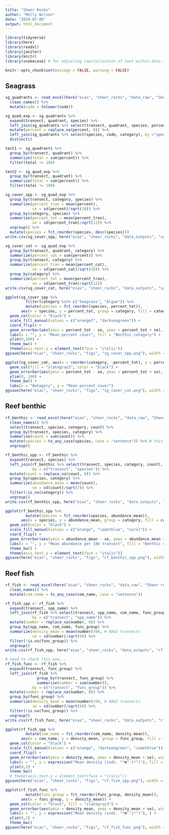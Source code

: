```yaml
---
title: "Sheer Rocks"
author: "Molly Wilson"
date: "2024-07-08"
output: html_document
---
```


```r
library(tidyverse)
library(here) 
library(readxl)
library(janitor)
library(knitr)
library(snakecase) # for adjusting capitalization of text within data (e.g., species names)

knitr::opts_chunk$set(message = FALSE, warning = FALSE)
```

## Seagrass
```r
sg_quadrants <- read_excel(here("eias", "sheer_rocks", "data_raw", "Sheer rocks_surveys.xlsx"), sheet = "seagrass quadrants") %>%  
  clean_names() %>%
  mutate(code = tolower(code))

sg_quad_exp <- sg_quadrants %>%
  expand(transect, quadrant, species) %>%
  left_join(sg_quadrants %>% select(transect, quadrant, species, percent)) %>%
  mutate(percent = replace_na(percent, 0)) %>%
  left_join(sg_quadrants %>% select(species, code, category), by ="species") %>%
  distinct()

test1 <- sg_quadrants %>%
  group_by(transect, quadrant) %>%
  summarize(total = sum(percent)) %>%
  filter(total != 100)

test2 <- sg_quad_exp %>%
  group_by(transect, quadrant) %>%
  summarize(total = sum(percent)) %>%
  filter(total != 100)

sg_cover_spp <- sg_quad_exp %>%
  group_by(transect, category, species) %>%
  summarise(percent_tran = mean(percent),
            se = sd(percent)/sqrt(10)) %>%
  group_by(category, species) %>%
  summarise(percent_tot = mean(percent_tran),
            se = sd(percent_tran)/sqrt(12)) %>%
  ungroup() %>%
  mutate(species = fct_reorder(species, desc(species)))
write.csv(sg_cover_spp, here("eias", "sheer_rocks", "data_outputs", "sg_cover_spp.csv"))

sg_cover_cat <- sg_quad_exp %>%
  group_by(transect, quadrant, category) %>%
  summarize(percent_cat = sum(percent)) %>%
  group_by(transect, category) %>%
  summarize(percent_tran = mean(percent_cat),
            se = sd(percent_cat)/sqrt(10)) %>%
  group_by(category) %>%
  summarize(percent_tot = mean(percent_tran),
            se = sd(percent_tran)/sqrt(12))
write.csv(sg_cover_cat, here("eias", "sheer_rocks", "data_outputs", "sg_cover_cat.csv"))
```
```r
ggplot(sg_cover_spp %>% 
         filter(category %in% c("Seagrass", "Algae")) %>%
         mutate(species = fct_reorder(species, percent_tot)), 
       aes(x = species, y = percent_tot, group = category, fill = category)) +
  geom_col(color = "black") +
  scale_fill_manual(values = c("orange3", "darkseagreen")) +
  coord_flip() +
  geom_errorbar(aes(ymin = percent_tot - se, ymax = percent_tot + se), width = .2) +
  labs(x = "", y = "Mean percent cover", fill = "Benthic category") +
  ylim(0,100) +
  theme_bw() +
  theme(axis.text.y = element_text(face = "italic"))
ggsave(here("eias", "sheer_rocks", "figs", "sg_cover_spp.png"), width = 6, height = 3)

ggplot(sg_cover_cat, aes(x = reorder(category, -percent_tot), y = percent_tot)) +
  geom_col(fill = "slategray3", color = "black") +
  geom_errorbar(aes(ymin = percent_tot - se, ymax = percent_tot + se), width = .2) +
  ylim(0, 100) +
  theme_bw() +
  labs(x = "Bategory", y = "Mean percent cover")
ggsave(here("eias", "sheer_rocks", "figs", "sg_cover_cat.png"), width = 6, height = 3)
```







## Reef benthic
```r
rf_benthic <- read_excel(here("eias", "sheer_rocks", "data_raw", "Sheer rocks_surveys.xlsx"), sheet = "benthic") %>%  
  clean_names() %>%
  select(transect, species, category, count) %>%
  group_by(transect, species, category) %>%
  summarise(count = sum(count)) %>%
  mutate(species = to_any_case(species, case = "sentence")) %>% # this makes sure species names are correctly capitalized
  ungroup()

rf_benthic_spp <- rf_benthic %>%
  expand(transect, species) %>%
  left_join(rf_benthic %>% select(transect, species, category, count), 
            by = c("transect", "species")) %>%
  mutate(count = replace_na(count, 0)) %>%
  group_by(species, category) %>%
  summarize(abundance_mean = mean(count),
            se = sd(count)/sqrt(7)) %>%
  filter(!is.na(category)) %>%
  ungroup()
write.csv(rf_benthic_spp, here("eias", "sheer_rocks", "data_outputs", "rf_benthic_spp.csv"))
```

```r
ggplot(rf_benthic_spp %>% 
         mutate(species = fct_reorder(species, abundance_mean)), 
       aes(x = species, y = abundance_mean, group = category, fill = category)) +
  geom_col(color = "black") +
  scale_fill_manual(values = c("orange", "cadetblue", "coral")) +
  coord_flip() +
  geom_errorbar(aes(ymin = abundance_mean - se, ymax = abundance_mean + se), width = .2) +
  labs(x = "", y = "Mean abundance per 10m transect", fill = "Benthic category") +
  theme_bw() +
  theme(axis.text.y = element_text(face = "italic"))
ggsave(here("eias", "sheer_rocks", "figs", "rf_benthic_spp.png"), width = 6, height = 3)
```




## Reef fish
```r
rf_fish <- read_excel(here("eias", "sheer_rocks", "data_raw", "Sheer rocks_surveys.xlsx"), sheet = "fish") %>%  
  clean_names() %>%
  mutate(com_name = to_any_case(com_name, case = "sentence"))

rf_fish_spp <- rf_fish %>%
  expand(transect, spp_name) %>%
  left_join(rf_fish %>% select(transect, spp_name, com_name, func_group, number), 
            by = c("transect", "spp_name")) %>%
  mutate(number = replace_na(number, 0)) %>%
  group_by(spp_name, com_name, func_group) %>%
  summarize(density_mean = mean(number)/60, # 60m2 transects
            se = sd(number)/sqrt(9)) %>%
  filter(!is.na(func_group)) %>%
  ungroup()
write.csv(rf_fish_spp, here("eias", "sheer_rocks", "data_outputs", "rf_fish_spp.csv"))

# need to check this one...
rf_fish_func <- rf_fish %>%
  expand(transect, func_group) %>%
  left_join(rf_fish %>% 
              group_by(transect, func_group) %>%
              summarize(number = sum(number)), 
            by = c("transect", "func_group")) %>%
  mutate(number = replace_na(number, 0)) %>%
  group_by(func_group) %>%
  summarize(density_mean = mean(number)/60, # 60m2 transects
            se = sd(number)/sqrt(9)) %>%
  filter(!is.na(func_group)) %>%
  ungroup()
write.csv(rf_fish_func, here("eias", "sheer_rocks", "data_outputs", "rf_fish_func.csv"))

```

```r
ggplot(rf_fish_spp %>% 
         mutate(com_name = fct_reorder(com_name, density_mean)), 
       aes(x = com_name, y = density_mean, group = func_group, fill = func_group)) +
  geom_col(color = "black") +
  scale_fill_manual(values = c("orange", "darkseagreen", "cadetblue")) +
  coord_flip() +
  geom_errorbar(aes(ymin = density_mean, ymax = density_mean + se), width = .2) +
  labs(x = "", y = expression("Mean density (indv. "*m^-1*")"), fill = "Functional group") +
  ylim(0,2) +
  theme_bw()
  # theme(axis.text.y = element_text(face = "italic"))
ggsave(here("eias", "sheer_rocks", "figs", "rf_fish_spp.png"), width = 6, height = 3)

ggplot(rf_fish_func %>% 
         mutate(func_group = fct_reorder(func_group, density_mean)), 
       aes(x = func_group, y = density_mean)) +
  geom_col(color = "black", fill = "slategray3") +
  geom_errorbar(aes(ymin = density_mean, ymax = density_mean + se), width = .2) +
  labs(x = "", y = expression("Mean density (indv. "*m^-1*")"), ) +
  ylim(0,2) +
  theme_bw()
ggsave(here("eias", "sheer_rocks", "figs", "rf_fish_func.png"), width = 6, height = 3)
```





